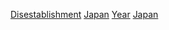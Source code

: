 [[Category:各年日本|Disestablishment]]
[[Category:各年份各國廢除|Japan]]
[[Category:日本廢除|Year]]
[[Category:各年亞洲廢除|Japan]]